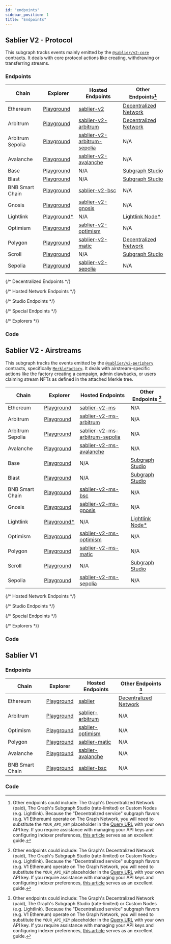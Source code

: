 ```yaml
---
id: "endpoints"
sidebar_position: 1
title: "Endpoints"
---
```



## Sablier V2 - Protocol

This subgraph tracks events mainly emitted by the [`@sablier/v2-core`](/contracts/v2/reference/overview#core) contracts.
It deals with core protocol actions like creating, withdrawing or transferring streams.

### Endpoints

| Chain            | Explorer                                   | Hosted Endpoints                                            | Other Endpoints[^1]                                |
| ---------------- | ------------------------------------------ | ----------------------------------------------------------- | -------------------------------------------------- |
| Ethereum         | [Playground][v2-explorer-ethereum]         | [sablier-v2][v2-endpoint-ethereum]                          | [Decentralized Network][v2-decentralized-ethereum] |
| Arbitrum         | [Playground][v2-explorer-arbitrum]         | [sablier-v2-arbitrum][v2-endpoint-arbitrum]                 | [Decentralized Network][v2-decentralized-arbitrum] |
| Arbitrum Sepolia | [Playground][v2-explorer-arbitrum-sepolia] | [sablier-v2-arbitrum-sepolia][v2-endpoint-arbitrum-sepolia] | N/A                                                |
| Avalanche        | [Playground][v2-explorer-avalanche]        | [sablier-v2-avalanche][v2-endpoint-avalanche]               | N/A                                                |
| Base             | [Playground][v2-endpoint-base]             | N/A                                                         | [Subgraph Studio][v2-endpoint-base]                |
| Blast            | [Playground][v2-endpoint-blast]            | N/A                                                         | [Subgraph Studio][v2-endpoint-blast]               |
| BNB Smart Chain  | [Playground][v2-explorer-bsc]              | [sablier-v2-bsc][v2-endpoint-bsc]                           | N/A                                                |
| Gnosis           | [Playground][v2-explorer-gnosis]           | [sablier-v2-gnosis][v2-endpoint-gnosis]                     | N/A                                                |
| Lightlink        | [Playground\*][v2-explorer-lightlink]      | N/A                                                         | [Lightlink Node\*][v2-endpoint-lightlink]          |
| Optimism         | [Playground][v2-explorer-optimism]         | [sablier-v2-optimism][v2-endpoint-optimism]                 | N/A                                                |
| Polygon          | [Playground][v2-explorer-polygon]          | [sablier-v2-matic][v2-endpoint-polygon]                     | [Decentralized Network][v2-decentralized-polygon]  |
| Scroll           | [Playground][v2-endpoint-scroll]           | N/A                                                         | [Subgraph Studio][v2-endpoint-scroll]              |
| Sepolia          | [Playground][v2-explorer-sepolia]          | [sablier-v2-sepolia][v2-endpoint-sepolia]                   | N/A                                                |

{/* Decentralized Endpoints */}

[v2-decentralized-ethereum]:
  https://thegraph.com/explorer/subgraphs/EuZZnhFtdCGqN2Zt7EMGYDqQKNrVuhJL63KAfwvF35bL?view=Overview&chain=arbitrum-one
[v2-decentralized-arbitrum]:
  https://thegraph.com/explorer/subgraphs/8BnGPBojHycDxVo83LP468pUo4xDyCQbtTpHGZXR6SiB?view=Overview&chain=arbitrum-one
[v2-decentralized-polygon]:
  https://thegraph.com/explorer/subgraphs/CsDNYv9XPUMP8vufuwDVKQrVhsxhzzRHezjLFFKZZbrx?view=Overview&chain=arbitrum-one

{/* Hosted Network Endpoints */}

[v2-endpoint-arbitrum]: https://api.thegraph.com/subgraphs/name/sablier-labs/sablier-v2-arbitrum
[v2-endpoint-arbitrum-sepolia]: https://api.thegraph.com/subgraphs/name/sablier-labs/sablier-v2-arbitrum-sepolia
[v2-endpoint-avalanche]: https://api.thegraph.com/subgraphs/name/sablier-labs/sablier-v2-avalanche
[v2-endpoint-bsc]: https://api.thegraph.com/subgraphs/name/sablier-labs/sablier-v2-bsc
[v2-endpoint-ethereum]: https://api.thegraph.com/subgraphs/name/sablier-labs/sablier-v2
[v2-endpoint-optimism]: https://api.thegraph.com/subgraphs/name/sablier-labs/sablier-v2-optimism
[v2-endpoint-polygon]: https://api.thegraph.com/subgraphs/name/sablier-labs/sablier-v2-polygon
[v2-endpoint-gnosis]: https://api.thegraph.com/subgraphs/name/sablier-labs/sablier-v2-gnosis
[v2-endpoint-sepolia]: https://api.thegraph.com/subgraphs/name/sablier-labs/sablier-v2-sepolia

{/* Studio Endpoints */}

[v2-endpoint-base]: https://api.studio.thegraph.com/query/57079/sablier-v2-base/version/latest
[v2-endpoint-blast]: https://api.studio.thegraph.com/query/57079/sablier-v2-blast/version/latest
[v2-endpoint-scroll]: https://api.studio.thegraph.com/query/57079/sablier-v2-scroll/version/latest

{/* Special Endpoints */}

[v2-endpoint-lightlink]: https://graph.phoenix.lightlink.io/query/subgraphs/name/lightlink/sablier-v2-lightlink

{/* Explorers */}

[v2-explorer-arbitrum]: https://thegraph.com/hosted-service/subgraph/sablier-labs/sablier-v2-arbitrum
[v2-explorer-arbitrum-sepolia]: https://thegraph.com/hosted-service/subgraph/sablier-labs/sablier-v2-arbitrum-sepolia
[v2-explorer-avalanche]: https://thegraph.com/hosted-service/subgraph/sablier-labs/sablier-v2-avalanche
[v2-explorer-bsc]: https://thegraph.com/hosted-service/subgraph/sablier-labs/sablier-v2-bsc
[v2-explorer-ethereum]: https://thegraph.com/hosted-service/subgraph/sablier-labs/sablier-v2
[v2-explorer-optimism]: https://thegraph.com/hosted-service/subgraph/sablier-labs/sablier-v2-optimism
[v2-explorer-polygon]: https://thegraph.com/hosted-service/subgraph/sablier-labs/sablier-v2-polygon
[v2-explorer-gnosis]: https://thegraph.com/hosted-service/subgraph/sablier-labs/sablier-v2-gnosis
[v2-explorer-sepolia]: https://thegraph.com/hosted-service/subgraph/sablier-labs/sablier-v2-sepolia
[v2-explorer-lightlink]: https://graph.phoenix.lightlink.io/query/subgraphs/name/lightlink/sablier-v2-lightlink/graphql

### Code

<LinkPreview
  href="https://github.com/sablier-labs/v2-subgraphs/tree/main/apps/protocol"
  icon="github"
  subtitle="Github - sablier-labs/v2-subgraphs"
  title="Sablier V2 protocol subgraph (The Graph)"
/>

## Sablier V2 - Airstreams

This subgraph tracks the events emitted by the [`@sablier/v2-periphery`](/contracts/v2/reference/overview#periphery)
contracts, specifically [`MerkleFactory`](contracts/v2/reference/periphery/contract.SablierV2MerkleStreamerFactory). It
deals with airstream-specific actions like the factory creating a campaign, admin clawbacks, or users claiming stream
NFTs as defined in the attached Merkle tree.

| Chain            | Explorer                                 | Hosted Endpoints                                            | Other Endpoints [^1]                         |
| ---------------- | ---------------------------------------- | ----------------------------------------------------------- | -------------------------------------------- |
| Ethereum         | [Playground][v2-explorer-ms-ethereum]    | [sablier-v2-ms][v2-endpoint-ms-ethereum]                    | N/A                                          |
| Arbitrum         | [Playground][v2-explorer-ms-arbitrum]    | [sablier-v2-ms-arbitrum][v2-endpoint-ms-arbitrum]           | N/A                                          |
| Arbitrum Sepolia | [Playground][v2-explorer-ms-arbitrum-s]  | [sablier-v2-ms-arbitrum-sepolia][v2-endpoint-ms-arbitrum-s] | N/A                                          |
| Avalanche        | [Playground][v2-explorer-ms-avalanche]   | [sablier-v2-ms-avalanche][v2-endpoint-ms-avalanche]         | N/A                                          |
| Base             | [Playground][v2-endpoint-ms-base]        | N/A                                                         | [Subgraph Studio][v2-endpoint-ms-base]       |
| Blast            | [Playground][v2-endpoint-ms-blast]       | N/A                                                         | [Subgraph Studio][v2-endpoint-ms-blast]      |
| BNB Smart Chain  | [Playground][v2-explorer-ms-bsc]         | [sablier-v2-ms-bsc][v2-endpoint-ms-bsc]                     | N/A                                          |
| Gnosis           | [Playground][v2-explorer-ms-gnosis]      | [sablier-v2-ms-gnosis][v2-endpoint-ms-gnosis]               | N/A                                          |
| Lightlink        | [Playground\*][v2-explorer-ms-lightlink] | N/A                                                         | [Lightlink Node\*][v2-endpoint-ms-lightlink] |
| Optimism         | [Playground][v2-explorer-ms-optimism]    | [sablier-v2-ms-optimism][v2-endpoint-ms-optimism]           | N/A                                          |
| Polygon          | [Playground][v2-explorer-ms-polygon]     | [sablier-v2-ms-matic][v2-endpoint-ms-polygon]               | N/A                                          |
| Scroll           | [Playground][v2-explorer-ms-scroll]      | N/A                                                         | [Subgraph Studio][v2-endpoint-ms-scroll]     |
| Sepolia          | [Playground][v2-explorer-ms-sepolia]     | [sablier-v2-ms-sepolia][v2-endpoint-ms-sepolia]             | N/A                                          |

{/* Hosted Network Endpoints */}

[v2-endpoint-ms-arbitrum]: https://api.thegraph.com/subgraphs/name/sablier-labs/sablier-v2-ms-arbitrum
[v2-endpoint-ms-arbitrum-s]: https://api.thegraph.com/subgraphs/name/sablier-labs/sablier-v2-ms-arbitrum-sepolia
[v2-endpoint-ms-avalanche]: https://api.thegraph.com/subgraphs/name/sablier-labs/sablier-v2-ms-avalanche
[v2-endpoint-ms-bsc]: https://api.thegraph.com/subgraphs/name/sablier-labs/sablier-v2-ms-bsc
[v2-endpoint-ms-ethereum]: https://api.thegraph.com/subgraphs/name/sablier-labs/sablier-v2-ms
[v2-endpoint-ms-optimism]: https://api.thegraph.com/subgraphs/name/sablier-labs/sablier-v2-ms-optimism
[v2-endpoint-ms-polygon]: https://api.thegraph.com/subgraphs/name/sablier-labs/sablier-v2-ms-polygon
[v2-endpoint-ms-gnosis]: https://api.thegraph.com/subgraphs/name/sablier-labs/sablier-v2-ms-gnosis
[v2-endpoint-ms-sepolia]: https://api.thegraph.com/subgraphs/name/sablier-labs/sablier-v2-ms-sepolia

{/* Studio Endpoints */}

[v2-endpoint-ms-base]: https://api.studio.thegraph.com/query/57079/sablier-v2-ms-base/version/latest
[v2-endpoint-ms-blast]: https://api.studio.thegraph.com/query/57079/sablier-v2-ms-blast/version/latest
[v2-endpoint-ms-scroll]: https://api.studio.thegraph.com/query/57079/sablier-v2-ms-scroll/version/latest

{/* Special Endpoints */}

[v2-endpoint-ms-lightlink]: https://graph.phoenix.lightlink.io/query/subgraphs/name/lightlink/sablier-v2-ms-lightlink

{/* Explorers */}

[v2-explorer-ms-arbitrum]: https://thegraph.com/hosted-service/subgraph/sablier-labs/sablier-v2-ms-arbitrum
[v2-explorer-ms-arbitrum-s]: https://thegraph.com/hosted-service/subgraph/sablier-labs/sablier-v2-ms-arbitrum-sepolia
[v2-explorer-ms-avalanche]: https://thegraph.com/hosted-service/subgraph/sablier-labs/sablier-v2-ms-avalanche
[v2-explorer-ms-base]: https://thegraph.com/hosted-service/subgraph/sablier-labs/sablier-v2-ms-base
[v2-explorer-ms-bsc]: https://thegraph.com/hosted-service/subgraph/sablier-labs/sablier-v2-ms-bsc
[v2-explorer-ms-ethereum]: https://thegraph.com/hosted-service/subgraph/sablier-labs/sablier-v2-ms
[v2-explorer-ms-optimism]: https://thegraph.com/hosted-service/subgraph/sablier-labs/sablier-v2-ms-optimism
[v2-explorer-ms-polygon]: https://thegraph.com/hosted-service/subgraph/sablier-labs/sablier-v2-ms-polygon
[v2-explorer-ms-gnosis]: https://thegraph.com/hosted-service/subgraph/sablier-labs/sablier-v2-ms-gnosis
[v2-explorer-ms-sepolia]: https://thegraph.com/hosted-service/subgraph/sablier-labs/sablier-v2-ms-sepolia
[v2-explorer-ms-scroll]: https://thegraph.com/hosted-service/subgraph/sablier-labs/sablier-v2-ms-scroll
[v2-explorer-ms-lightlink]:
  https://graph.phoenix.lightlink.io/query/subgraphs/name/lightlink/sablier-v2-ms-lightlink/graphql

### Code

<LinkPreview
  href="https://github.com/sablier-labs/v2-subgraphs/tree/main/apps/protocol"
  icon="github"
  subtitle="Github - sablier-labs/v2-subgraphs"
  title="Sablier V2 protocol subgraph (The Graph)"
/>

## Sablier V1

### Endpoints

| Chain           | Explorer                          | Hosted Endpoints                           | Other Endpoints [^1]                               |
| --------------- | --------------------------------- | ------------------------------------------ | -------------------------------------------------- |
| Ethereum        | [Playground][v1-hosted-ethereum]  | [sablier][v1-endpoint-ethereum]            | [Decentralized Network][v1-decentralized-ethereum] |
| Arbitrum        | [Playground][v1-hosted-arbitrum]  | [sablier-arbitrum][v1-endpoint-arbitrum]   | N/A                                                |
| Optimism        | [Playground][v1-hosted-optimism]  | [sablier-optimism][v1-endpoint-optimism]   | N/A                                                |
| Polygon         | [Playground][v1-hosted-polygon]   | [sablier-matic][v1-endpoint-polygon]       | N/A                                                |
| Avalanche       | [Playground][v1-hosted-avalanche] | [sablier-avalanche][v1-endpoint-avalanche] | N/A                                                |
| BNB Smart Chain | [Playground][v1-hosted-bsc]       | [sablier-bsc][v1-endpoint-bsc]             | N/A                                                |

[v1-decentralized-ethereum]: https://thegraph.com/explorer/subgraph?id=A5XzhYZ4muyRegVTYmwWbCbKWvD4LTWqac43CEGTEGdK
[v1-endpoint-arbitrum]: https://api.thegraph.com/subgraphs/name/sablier-labs/sablier-arbitrum
[v1-endpoint-avalanche]: https://api.thegraph.com/subgraphs/name/sablier-labs/sablier-avalanche
[v1-endpoint-bsc]: https://api.thegraph.com/subgraphs/name/sablier-labs/sablier-bsc
[v1-endpoint-ethereum]: https://api.thegraph.com/subgraphs/name/sablier-labs/sablier
[v1-endpoint-optimism]: https://api.thegraph.com/subgraphs/name/sablier-labs/sablier-optimism
[v1-endpoint-polygon]: https://api.thegraph.com/subgraphs/name/sablier-labs/sablier-matic
[v1-hosted-arbitrum]: https://thegraph.com/hosted-service/subgraph/sablier-labs/sablier-arbitrum
[v1-hosted-avalanche]: https://thegraph.com/hosted-service/subgraph/sablier-labs/sablier-avalanche
[v1-hosted-bsc]: https://thegraph.com/hosted-service/subgraph/sablier-labs/sablier-bsc
[v1-hosted-ethereum]: https://thegraph.com/hosted-service/subgraph/sablier-labs/sablier
[v1-hosted-optimism]: https://thegraph.com/hosted-service/subgraph/sablier-labs/sablier-optimism
[v1-hosted-polygon]: https://thegraph.com/hosted-service/subgraph/sablier-labs/sablier-matic

### Code

<LinkPreview
  href="https://github.com/sablier-labs/v1-subgraph"
  icon="github"
  subtitle="GitHub"
  title="Github - sablier-labs/v1-subgraph: Sablier V1 Subgraph"
/>

[^1]:
    Other endpoints could include: The Graph's Decentralized Network (paid), The Graph's Subgraph Studio (rate-limited)
    or Custom Nodes (e.g. Lightlink). Because the "Decentralized service" subgraph flavors (e.g. V1 Ethereum) operate on
    The Graph Network, you will need to substitute the `YOUR_API_KEY` placeholder in the
    [Query URL](https://thegraph.com/docs/en/deploying/subgraph-studio-faqs/#6-how-do-i-find-query-urls-for-subgraphs-if-im-not-the-developer-of-the-subgraph-i-want-to-use)
    with your own API key. If you require assistance with managing your API keys and configuring indexer preferences,
    [this article](https://thegraph.com/docs/en/studio/managing-api-keys/) serves as an excellent guide.
